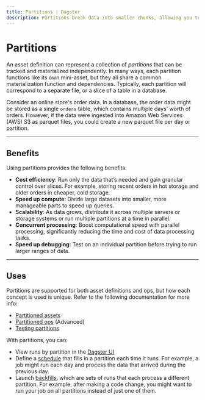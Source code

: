 ```yaml
---
title: Partitions | Dagster
description: Partitions break data into smaller chunks, allowing you to compute on individual slices of data while remaining flexible on how data is read or stored.
---
```


# Partitions

An asset definition can represent a collection of _partitions_ that can be tracked and materialized independently. In many ways, each partition functions like its own mini-asset, but they all share a common materialization function and dependencies. Typically, each partition will correspond to a separate file, or a slice of a table in a database.

Consider an online store's order data. In a database, the order data might be stored as a single `orders` table, which contains multiple days' worth of orders. However, if the data were ingested into Amazon Web Services (AWS) S3 as parquet files, you could create a new parquet file per day or partition.

---

## Benefits

Using partitions provides the following benefits:

- **Cost efficiency**: Run only the data that’s needed and gain granular control over slices. For example, storing recent orders in hot storage and older orders in cheaper, cold storage.
- **Speed up compute**: Divide large datasets into smaller, more manageable parts to speed up queries.
- **Scalability**: As data grows, distribute it across multiple servers or storage systems or run multiple partitions at a time in parallel.
- **Concurrent processing**: Boost computational speed with parallel processing, significantly reducing the time and cost of data processing tasks.
- **Speed up debugging**: Test on an individual partition before trying to run larger ranges of data.

---

## Uses

Partitions are supported for both asset definitions and ops, but how each concept is used is unique. Refer to the following documentation for more info:

- [Partitioned assets](/concepts/partitions-schedules-sensors/partitioning-assets)
- [Partitioned ops](/concepts/partitions-schedules-sensors/partitioning-ops) (Advanced)
- [Testing partitions](/concepts/partitions-schedules-sensors/testing-partitions)

With partitions, you can:

- View runs by partition in the [Dagster UI](/concepts/webserver/ui)
- Define a [schedule](/concepts/partitions-schedules-sensors/schedules) that fills in a partition each time it runs. For example, a job might run each day and process the data that arrived during the previous day.
- Launch [backfills](/concepts/partitions-schedules-sensors/backfills), which are sets of runs that each process a different partition. For example, after making a code change, you might want to run your job on all partitions instead of just one of them.
